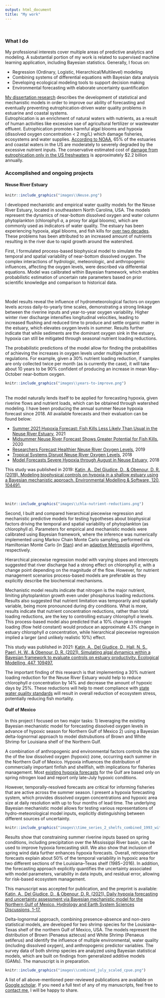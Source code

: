 ```yaml
---
output: html_document
title: "My work"
---
```

<style>
p.caption {
  font-size: 0.8em;
}
</style>
</br>

### What I do
My professional interests cover multiple areas of predictive analytics and modeling. A substantial portion of my work is related to supervised machine learning application, including Bayesian statistics. Generally, I focus on: 
</br> 

* Regression (Ordinary, Logistic, Hierarchical/Multilevel) modeling
* Combining systems of differential equations with Bayesian data analysis 
* Developing ecological modeling tools to support decision making
* Environmental forecasting with elaborate uncertainty quantification
</br>

[My dissertation research](https://repository.lib.ncsu.edu/bitstream/handle/1840.20/38491/etd.pdf?sequence=1&isAllowed=y) describes the development of statistical and mechanistic models in order to improve our ability of forecasting and eventually preventing eutrophication-driven water quality problems in estuarine and coastal systems. 
</br>
Eutrophication is an enrichment of natural waters with nutrients, as a result of human activities like excessive use of agricultural fertilizer or wastewater effluent. Eutrophication promotes harmful algal blooms and hypoxia (dissolved oxygen concentration < 2 mg/L) which damage fisheries, ecosystems and water supplies.
[According to NOAA](https://oceanservice.noaa.gov/facts/eutrophication.html), 65% of the estuaries and coastal waters in the US are moderately to severely degraded by the excessive nutrient inputs. The conservative estimated cost of [damage from eutrophication only in the US freshwaters](https://pubs.acs.org/doi/10.1021/es801217q) is approximately $2.2 billion annually.

### Accomplished and ongoing projects
#### Neuse River Estuary 

<div class = "row">
<div class = "col-sm-5 col-xs-5 col-md-5">
```r
knitr::include_graphics("images\\Neuse.png")
```
</div>


<div class = "col-sm-7 col-xs-7 col-md-7">
I developed mechanistic and empirical water quality models for the Neuse River Estuary, located in southeastern North Carolina, USA. The models represent the dynamics of near-bottom dissolved oxygen and water column phytoplankton (chlorophyll *a*, a proxy for algal blooms), which are commonly used as indicators of water quality. The estuary has been experiencing hypoxia, algal blooms, and fish kills for [over two decades](https://ncseagrant.ncsu.edu/currents/2016/10/forecasting-hypoxia-algal-blooms-for-the-neuse-river-estuary/). These problems has been attributed to an increased amount of nutrients resulting in the river due to rapid growth around the watershed.   

First, I formulated process-based biophysical model to simulate the temporal and spatial variability of near-bottom dissolved oxygen. The complex interactions of hydrologic, meteorologic, and anthropogenic influences, affecting the oxygen levels, were described via differential equations. Model was calibrated within Bayesian framework, which enables probabilistic estimation of uncertain rate parameters based on prior scientific knowledge and comparison to historical data. 
</div>
</div>
</br>
<div class = "row">
<div class = "col-sm-7 col-xs-7 col-md-7">
Model results reveal the influence of hydrometeorological factors on oxygen levels across daily-to-yearly time scales, demonstrating a strong linkage between the riverine inputs and year-to-year oxygen variability. Higher winter river discharge intensifies longitudinal velocities, leading to increased flushing and reduced time to produce and settle organic matter in the estuary, which elevates oxygen levels in summer. Results further indicate that while sediments are the dominant oxygen sink in the estuary, hypoxia can still be mitigated through seasonal nutrient loading reductions.  

The probabilistic predictions of the model allow for finding the probabilities of achieving the increases in oxygen levels under multiple nutrient regulations. For example, given a 30% nutrient loading reduction, if samples are only collected twice per month (as is currently the case), it will take about 10 years to be 90% confident of producing an increase in mean May–October near-bottom oxygen.    

</div>
<div class = "col-sm-5 col-xs-5 col-md-5">
```r
knitr::include_graphics("images\\years-to-improve.png")
```
</div>
</div>
</br>
The model naturally lends itself to be applied for forecasting hypoxia, given riverine flows and nutrient loads, which can be obtained through watershed modeling. I have been producing the annual summer Neuse hypoxia forecast since 2018. All available forecasts and their evaluation can be found below:
</br>

- [Summer 2021 Hypoxia Forecast: Fish Kills Less Likely Than Usual in the Neuse River Estuary](https://ncseagrant.ncsu.edu/currents/2021/06/summer-2021-hypoxia-forecast-fish-kills-less-likely-than-usual-in-the-neuse-river-estuary/), 2021</br>
- [Midsummer Neuse River Forecast Shows Greater Potential for Fish Kills](https://ncseagrant.ncsu.edu/currents/2020/06/midsummer-neuse-river-forecast-shows-greater-potential-for-fish-kills/), 2020</br>
- [Researchers Forecast Healthier Neuse River Oxygen Levels](https://ncseagrant.ncsu.edu/news/2019/06/researchers-forecast-healthier-neuse-river-oxygen-levels/), 2019</br>
- [Tropical Systems Disrupt Neuse River Oxygen Levels](https://ncseagrant.ncsu.edu/currents/2019/01/tropical-systems-disrupt-neuse-river-oxygen-levels/), 2018</br>
- [Model Forecasts Severe Hypoxia through August in Neuse Estuary](https://ncseagrant.ncsu.edu/news/2018/07/model-forecasts-severe-hypoxia-through-august-in-neuse-estuary/), 2018</br>

This study was published in 2019: [Katin, A., Del Giudice, D., & Obenour, D. R. (2019). Modeling biophysical controls on hypoxia in a shallow estuary using a Bayesian mechanistic approach. Environmental Modelling & Software, 120, 104491.](https://doi.org/10.1016/j.envsoft.2019.07.016) 

</br>

<div class = "row">
<div class = "col-sm-5 col-xs-5 col-md-5">
```r
knitr::include_graphics("images\\chla-nutrient-reductions.png")
```
</div>
<div class = "col-sm-7 col-xs-7 col-md-7">
Second, I built and compared hierarchical piecewise regression and mechanistic predictive models for testing hypotheses about biophysical factors driving the temporal and spatial variability of phytoplankton (as chlorophyll *a*). Parameters for empirical and mechanistic models were calibrated using Bayesian framework, where the inference was numerically implemented using Markov Chain Monte Carlo sampling, performed via Hamiltonian Monte Carlo (in [Stan](https://mc-stan.org/)) and an [adaptive Metropolis](https://www.jstor.org/stable/3318737?seq=1#metadata_info_tab_contents) algorithms, respectively. 

Hierarchical piecewise regression model with varying slopes and intercepts suggested that river discharge had a strong effect on chlorophyll *a*, with a change point depending on the magnitude of the flow. However, for nutrient management scenarios process-based models are preferable as they explicitly describe the biochemical mechanisms. 

Mechanistic model results indicate that nitrogen is the major nutrient, limiting phytoplankton growth even under phosphorus loading reductions. Results also suggested that nutrient limitation was temporarily and spatially variable, being more pronounced during dry conditions. What is more, results indicate that nutrient concentration reductions, rather than total loading reductions, are the key to controlling estuary chlorophyll *a* levels. This process-based model also predicted that a 10% change in nitrogen loading (flow held constant) would produce an approximate 4.3% change in estuary chlorophyll *a* concentration, while hierarchical piecewise regression implied a larger (and unlikely realistic 10%) effect.

This study was published in 2021: [Katin, A., Del Giudice, D., Hall, N. S., Paerl, H. W., & Obenour, D. R. (2021). Simulating algal dynamics within a Bayesian framework to evaluate controls on estuary productivity. Ecological Modelling, 447, 109497.](https://doi.org/10.1016/j.ecolmodel.2021.109497)
</div>
</div>

The important finding of this research is that implementing a 30% nutrient loading reduction for the Neuse River Estuary would help to reduce chlorophyll *a* concentration by 14% and decrease the amount of hypoxic days by 25%. These reductions will help to meet compliance with [state water quality standards](https://deq.nc.gov/about/divisions/water-resources/water-planning/nonpoint-source-planning/neuse-nutrient-strategy#general-resources) will result in overall reduction of ecosystem stress, potentially reducing fish mortality.
</br>


#### Gulf of Mexico 

In this project I focused on two major tasks: 1) leveraging the existing Bayesian mechanistic model for forecasting dissolved oxygen levels in advance of hypoxic season for Northern Gulf of Mexico 2) using a Bayesian delta-lognormal approach to model distrubutions of Brown and White Shrimp for Louisiana shelf of the Northern Gulf.  

A combination of anthropogenic and environmental factors controls the size the of the low dissolved oxygen (hypoxic) zone, occurring each summer in the Northern Gulf of Mexico. Hypoxia influences the distribution of commercially important finfish and shellfish, with implications for fisheries management. Most [existing hypoxia forecasts](https://doi.org/10.1073/pnas.1705293114) for the Gulf are based only on spring nitrogen load and report only late-July hypoxic conditions. 

However, temporally-resolved forecasts are critical for informing fisheries that are active across the summer season. I present a hypoxia forecasting system, which provides dissolved oxygen concentrations and hypoxic area size at daily resolution with up to four months of lead time. The underlying Bayesian mechanistic model allows for testing various representations of hydro-meteorological model inputs, explicitly distinguishing between different sources of uncertainty. 

```r
knitr::include_graphics("images\\time_series_2_shelfs_combined_1993_with_legend.png")
```

Results show that constraining summer riverine inputs based on spring conditions, including precipitation over the Mississippi River basin, can be used to improve hypoxia forecasting skill. We also show that inclusion of spring wind data further enhances hypoxia forecasts. Overall, retrospective forecasts explain about 50% of the temporal variability in hypoxic area for two different sections of the Louisiana–Texas shelf (1985−2016). In addition, the forecasting approach explicitly quantifies the uncertainty associated with model parameters, variability in data inputs, and residual error, allowing for risk-based ecosystem management.

This manuscript was accepted for publication, and the preprint is available: [Katin, A., Del Giudice, D., & Obenour, D. R. (2021). Daily hypoxia forecasting and uncertainty assessment via Bayesian mechanistic model for the Northern Gulf of Mexico. Hydrology and Earth System Sciences Discussions, 1-17.](https://hess.copernicus.org/preprints/hess-2021-207/hess-2021-207.pdf)  

Delta-lognormal approach, combining presence-absence and non-zero statistical models, are developed for two shrimp species for the Louisiana–Texas shelf of the northern Gulf of Mexico, USA. The models represent the distribution of Brown (Penaeus aztecus) and White Shrimp (Penaeus setiferus) and identify the influence of multiple environmental, water quality (including dissolved oxygen), and anthropogenic predictor variables. The survey data of both shrimp species are analyzed using Bayesian statistical models, which are built on findings from generalized additive models (GAMs). The manuscript is in preparation. 

```r
knitr::include_graphics("images\\combined_july_scaled_cpue.png")
```

A list of all above-mentioned peer-reviewed publications are available on [Google scholar](https://scholar.google.com/citations?user=kVUvwyEAAAAJ&hl=en). If you need a full text of any of my manuscripts, feel free to [contact me](contact.html), I will be happy to share.  